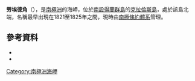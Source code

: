 {{Coord|61|7|S|54|1|W|source:GNIS|display=title}}

'''勞埃德角'''（{{lang-en|Cape Lloyd}}），是[[南極洲|南極洲]]的海岬，位於[[南設得蘭群島|南設得蘭群島]]的[[克拉倫斯島_(南極洲)|克拉倫斯島]]，處於該島北端，名稱最早出現在1821至1825年之間，現時由[[南極條約體系|南極條約體系]]管理。

==參考資料==
*{{cite gnis | type = antarid | id = 8939| name = Cape Lloyd | accessdate = 2013-06-27}}
*{{usgs-gazetteer|id=8939}}

{{Antarctica-geo-stub}}
[[Category:南極洲海岬|Category:南極洲海岬]]